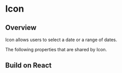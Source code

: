 
# Icon


## Overview

Icon allows users to select a date or a range of dates.

<Canvas of={IconStories.Properties}></Canvas>

<Meta isTemplate />

The following properties that are shared by Icon.

<Controls />


## Build on React

<Source of={IconStories.FrameworkReact} />